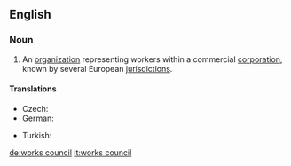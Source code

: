 ==English==
{{wikipedia}}
===Noun===
{{en-noun|head=[[works]] [[council]]}}

# An [[organization]] representing workers within a commercial [[corporation]], known by several European [[jurisdiction]]s.

====Translations====
{{trans-top|organization}}
* Czech: {{t-|cs|podniková rada|f}}
* German: {{t+|de|Betriebsrat|m}}
{{trans-mid}}
* Turkish: {{t-|tr|çalışma konseyi}}
{{trans-bottom}}

[[de:works council]]
[[it:works council]]